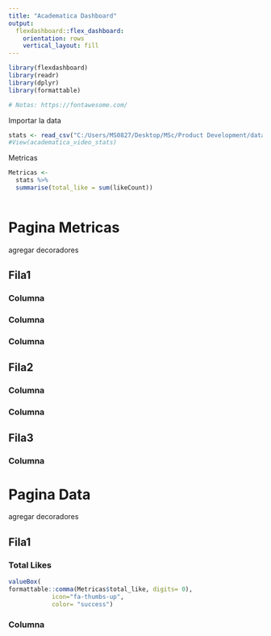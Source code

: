 ---
title: "Academatica Dashboard"
output: 
  flexdashboard::flex_dashboard:
    orientation: rows
    vertical_layout: fill
---

```{r setup, include=FALSE}
library(flexdashboard)
library(readr)
library(dplyr)
library(formattable)

# Notas: https://fontawesome.com/
```

Importar la data
```{r}
stats <- read_csv("C:/Users/MS0827/Desktop/MSc/Product Development/data/academatica_video_stats.csv")
#View(academatica_video_stats)
```

Metricas
```{r}
Metricas <-
  stats %>%
  summarise(total_like = sum(likeCount))
  
```


# Pagina Metricas {data-icon=fa-ruler}
agregar decoradores

## Fila1

### Columna

### Columna

### Columna


## Fila2

### Columna

### Columna


## Fila3

### Columna


# Pagina Data {data-icon=fa-database}
agregar decoradores

## Fila1

### Total Likes

```{r}
valueBox(
formattable::comma(Metricas$total_like, digits= 0),
            icon="fa-thumbs-up",
            color= "success")
```


### Columna


